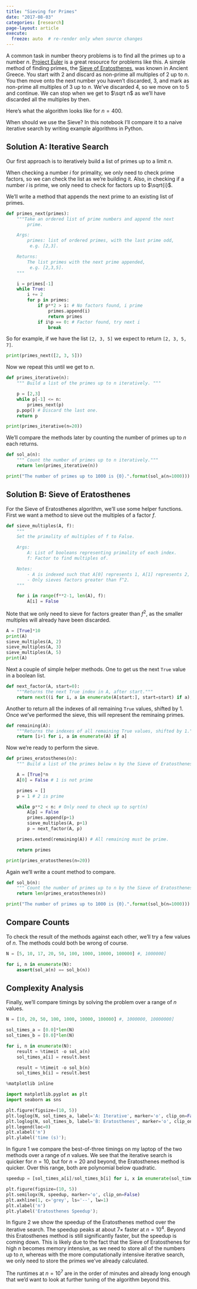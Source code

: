 ```yaml
---
title: "Sieving for Primes"
date: "2017-08-03"
categories: [research]
page-layout: article
execute:
  freeze: auto  # re-render only when source changes
---
```


<!-- TODO: put in an include -->
<script src="https://d3js.org/d3.v3.min.js"></script> 

A common task in number theory problems is to find all the primes up to a number
$n$. [Project Euler](https://projecteuler.net/) is a great resource for problems
like this. A simple method of finding primes, the [Sieve of
Eratosthenes](https://en.wikipedia.org/wiki/Sieve_of_Eratosthenes), was known in
Ancient Greece. You start with 2 and discard as non-prime all multiples of 2 up
to $n$. You then move onto the next number you haven't discarded, 3, and mark as
non-prime all multiples of 3 up to $n$. We've discarded 4, so we move on to 5
and continue. We can stop when we get to $\sqrt n$ as we'll have discarded all
the multiples by then.

Here's what the algorithm looks like for $n = 400$.

<style>

  .svg-canvas {
    background-color: white;
    border: solid 1px rgba(208,199,198,1);
  }

  .box rect {
    fill: rgba(208,199,198,1);
    /*fill: rgba(113,107,105,1);*/
    shape-rendering: crispEdges;
  }

  .box text {
    fill: rgba(245,243,242,1);
    font: 9px sans-serif;
    text-anchor: middle;
    alignment-baseline: middle;
  }

  .play path {
    stroke: rgba(255,255,255,1);
    stroke-width: 16px;
    fill: rgba(113,107,105,1);
  }

  .play:hover path {
    fill: rgba(189,54,19,1);
  }

  .play rect {
    fill: none;
    pointer-events: all;
    cursor: pointer;
  }

</style>

<script src="assets/eratosthenes.js"></script>

When should we use the Sieve? In this notebook I'll compare it to a naive
iterative search by writing example algorithms in Python.

## Solution A: Iterative Search

Our first approach is to iteratively build a list of primes up to a limit $n$.

When checking a number $i$ for primality, we only need to check prime factors,
so we can check the list as we're building it. Also, in checking if a number $i$
is prime, we only need to check for factors up to $\sqrt{i}$.

We'll write a method that appends the next prime to an existing list of primes.

```python
def primes_next(primes):
    """Take an ordered list of prime numbers and append the next
        prime.

    Args:
        primes: list of ordered primes, with the last prime odd,
         e.g. [2,3].

    Returns:
        The list primes with the next prime appended,
         e.g. [2,3,5].
    """

    i = primes[-1]
    while True:
        i += 2
        for p in primes:
            if p**2 > i: # No factors found, i prime
                primes.append(i)
                return primes
            if i%p == 0: # Factor found, try next i
                break
```

So for example, if we have the list `[2, 3, 5]` we expect to return `[2, 3, 5,
7]`.

```python
print(primes_next([2, 3, 5]))
```

Now we repeat this until we get to $n$.


```python
def primes_iterative(n):
    """ Build a list of the primes up to n iteratively. """

    p = [2,3]
    while p[-1] <= n:
        primes_next(p)
    p.pop() # Discard the last one.
    return p
```


```python

print(primes_iterative(n=20))
```
We'll compare the methods later by counting the number of primes up to $n$ each
returns.

```python

def sol_a(n):
    """ Count the number of primes up to n iteratively."""
    return len(primes_iterative(n))
```

```python
print("The number of primes up to 1000 is {0}.".format(sol_a(n=1000)))
```

## Solution B: Sieve of Eratosthenes

For the Sieve of Eratosthenes algorithm, we'll use some helper functions. First
we want a method to sieve out the multiples of a factor $f$.


```python
def sieve_multiples(A, f):
    """
    Set the primality of multiples of f to False.

    Args:
        A: List of booleans representing primality of each index.
        f: Factor to find multiples of.

    Notes:
        - A is indexed such that A[0] represents 1, A[1] represents 2, etc.
        - Only sieves factors greater than f^2.
    """

    for i in range(f**2-1, len(A), f):
        A[i] = False
```

Note that we only need to sieve for factors greater than $f^2$, as the smaller
multiples will already have been discarded.


```python
A = [True]*10
print(A)
sieve_multiples(A, 2)
sieve_multiples(A, 3)
sieve_multiples(A, 5)
print(A)
```

Next a couple of simple helper methods. One to get us the next `True` value in a
boolean list.


```python
def next_factor(A, start=0):
    """Returns the next True index in A, after start."""
    return next((i for i, a in enumerate(A[start:], start=start) if a), None)
```

Another to return all the indexes of all remaining `True` values, shifted by 1.
Once we've performed the sieve, this will represent the reminaing primes.


```python
def remaining(A):
    """Returns the indexes of all remaining True values, shifted by 1."""
    return [i+1 for i, a in enumerate(A) if a]
```

Now we're ready to perform the sieve.

```python
def primes_eratosthenes(n):
    """ Build a list of the primes below n by the Sieve of Eratosthenes. """

    A = [True]*n
    A[0] = False # 1 is not prime

    primes = []
    p = 1 # 2 is prime

    while p**2 < n: # Only need to check up to sqrt(n)
        A[p] = False
        primes.append(p+1)
        sieve_multiples(A, p+1)
        p = next_factor(A, p)

    primes.extend(remaining(A)) # All remaining must be prime.

    return primes
```

```python
print(primes_eratosthenes(n=20))
```

Again we'll write a count method to compare.

```python
def sol_b(n):
    """ Count the number of primes up to n by the Sieve of Eratosthenes. """
    return len(primes_eratosthenes(n))
```

```python
print("The number of primes up to 1000 is {0}.".format(sol_b(n=1000)))
```

## Compare Counts

To check the result of the methods against each other, we'll try a few values of
$n$. The methods could both be wrong of course.


```python
N = [5, 10, 17, 20, 50, 100, 1000, 10000, 100000] #, 1000000]

for i, n in enumerate(N):
    assert(sol_a(n) == sol_b(n))
```

## Complexity Analysis

Finally, we'll compare timings by solving the problem over a range of $n$
values.


```python
N = [10, 20, 50, 100, 1000, 10000, 100000] #, 1000000, 10000000]

sol_times_a = [0.0]*len(N)
sol_times_b = [0.0]*len(N)

for i, n in enumerate(N):
    result = %timeit -o sol_a(n)
    sol_times_a[i] = result.best

    result = %timeit -o sol_b(n)
    sol_times_b[i] = result.best
```

```python
%matplotlib inline

import matplotlib.pyplot as plt
import seaborn as sns

plt.figure(figsize=(10, 5))
plt.loglog(N, sol_times_a, label='A: Iterative', marker='o', clip_on=False)
plt.loglog(N, sol_times_b, label='B: Eratosthenes', marker='o', clip_on=False)
plt.legend(loc=0)
plt.xlabel('n')
plt.ylabel('time (s)');
```

In figure 1 we compare the best-of-three timings on my laptop of the two methods
over a range of $n$ values. We see that the iterative search is quicker for $n =
10$, but for $n = 20$ and beyond, the Eratosthenes method is quicker. Over this
range, both are polynomial below quadratic.

```python
speedup = [sol_times_a[i]/sol_times_b[i] for i, x in enumerate(sol_times_b)]

plt.figure(figsize=(10, 5))
plt.semilogx(N, speedup, marker='o', clip_on=False)
plt.axhline(1, c='grey', ls='--', lw=1)
plt.xlabel('n')
plt.ylabel('Eratosthenes Speedup');
```

In figure 2 we show the speedup of the Eratosthenes method over the iterative
search. The speedup peaks at about 7$\times$ faster at $n = 10^4$. Beyond this
Eratosthenes method is still significantly faster, but the speedup is coming
down. This is likely due to the fact that the Sieve of Eratosthenes for high $n$
becomes memory intensive, as we need to store all of the numbers up to $n$,
whereas with the more computationally intensive iterative search, we only need
to store the primes we've already calculated.

The runtimes at $n = 10^7$ are in the order of minutes and already long enough
that we'd want to look at further tuning of the algorithm beyond this.
